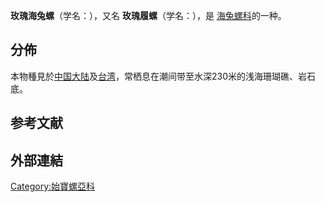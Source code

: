 {{Speciesbox
 | taxon = Sandalia triticea
 | authority = (Lamarck, 1810)
 | synonyms_ref = {{r|WoRMS_430623}}
 | synonyms =
* ''Amphiperas rhodia'' {{small|A. Adams, 1855}}
* ''Amphiperas scitula'' {{small|A. Adams, 1855}}
* ''Birostra rhodia'' {{small|(A. Adams, 1854)}}
* ''Ovula bullata sensu'' {{small|Tryon, 1885 not A. Adams & Reeve, 1848}}
* ''Ovula rhodia'' {{small|(A. Adams, 1854)}}
* ''Ovula triticea'' {{small|Lamarck, 1810}}
* ''Ovulum rhodium'' {{small|(A. Adams, 1854)}}
* ''Primovula (Primovula) rhodia'' {{small|(A. Adams, 1854)}}
* ''Primovula fumikoae'' {{small|Azuma & C. N. Cate, 1971}}
* ''Primovula rhodia'' {{small|(A. Adams, 1854)}}
* ''Primovula rhodia sensu'' {{small|J. Allan, 1956 not A. Adams, 1854}}
* ''Pseudosimnia carnea sensu'' {{small|F. A. Schilder, 1941 not Poiret, 1789}}
* ''Sandalia pontia'' {{small|C. N. Cate, 1975}}
* ''Sandalia rhodia'' {{small|(A. Adams, 1854)}}{{r|shell_6478}}
* ''Stohleroma asiaticum'' {{small|C. N. Cate, 1973}}
}}

'''玫瑰海兔螺'''{{r|shell_532}}（学名：''{{lang|la|Sandalia triticea}}''），又名
'''玫瑰履螺'''{{r|shell_6478}}（学名：''{{lang|la|Sandalia rhodia}}''），是
[[海兔螺科|海兔螺科]]的一种。

==分佈==
本物種見於[[中国大陆|中国大陆]]及[[台湾|台湾]]，常栖息在潮间带至水深230米的浅海珊瑚礁、岩石底。

==参考文献==
{{reflist|refs=
<ref name="shell_532">{{cite web|url=http://shell.sinica.edu.tw/chinese/shellbase_detail.php?science_no=532|title=国际贝库：玫瑰海兔螺|publisher=台湾贝类资料库|accessdate=2009-08-11|archive-date=2018-05-08|archive-url=https://web.archive.org/web/20180508053817/http://shell.sinica.edu.tw/chinese/shellbase_detail.php?science_no=532|dead-url=no}}</ref>
<ref name="shell_6478">{{cite web|url=http://shell.sinica.edu.tw/chinese/shellbase_detail.php?science_no=6478|title=国际贝库：玫瑰履螺|publisher=台湾贝类资料库|accessdate=2009-08-11|archive-date=2016-03-04|archive-url=https://web.archive.org/web/20160304120341/http://shell.sinica.edu.tw/chinese/shellbase_detail.php?science_no=6478|dead-url=no}}</ref>
<ref name="WoRMS_430623">{{WoRMS |id=430623 |title=''Sandalia triticea'' (Lamarck, 1810) |db=MolluscaBase |date=2014-10-20 |access-date=2018-05-07 }}</ref>
}}

==外部連結==
{{Taxonbar}}
[[Category:始寶螺亞科|Category:始寶螺亞科]]
{{Mollusc-stub}}